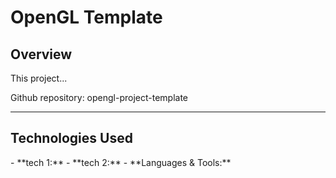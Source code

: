 # OpenGL Template
## Overview

This project...

Github repository: <Link href='https://github.com/syd-baroya/opengl-project-template'>opengl-project-template</Link>

---

## Technologies Used
<div style={{paddingLeft: '2rem'}}>
- **tech 1:** 
- **tech 2:** 
- **Languages & Tools:** 
</div>
